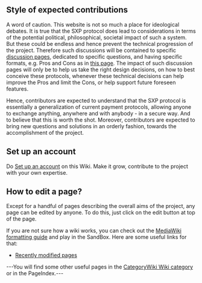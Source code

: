 == Style of expected contributions ==
A word of caution. This website is not so much a place for ideological debates. It is true that the SXP protocol does lead to considerations in terms of the potential political, philosophical, societal impact of such a system. But these could be endless and hence prevent the technical progression of the project. Therefore such discussions will be contained to specific [[Discussion Pages|discussion pages]], dedicated to specific questions, and having specific formats, e.g. Pros and Cons as in [[Exclusively Money Based Economy|this page]]. The impact of such discussion pages will only be to help us take the right design decisions, on how to best conceive these protocols, whenever these technical decisions can help improve the Pros and limit the Cons, or help support future foreseen features.

Hence, contributors are expected to understand that the SXP protocol is essentially a generalization of current payment protocols, allowing anyone to exchange anything, anywhere and with anybody - in a secure way. And to believe that this is worth the shot. Moreover, contributors are expected to bring new questions and solutions in an orderly fashion, towards the accomplishment of the project.

== Set up an account ==

Do [[Special:UserLogin|Set up an account]] on this Wiki. Make it grow, contribute to the project with your own expertise.

== How to edit a page? ==

Except for a handful of pages describing the overall aims of the project, any page can be edited by anyone. To do this, just click on the edit button at top of the page. 

If you are not sure how a wiki works, you can check out the [[http://www.mediawiki.org/wiki/Help:Formatting| MediaWiki formatting guide]] and play in the SandBox. Here are some useful links for that:

* [[Special:RecentChanges| Recently modified pages]]

---You will find some other useful pages in the [[CategoryWiki Wiki category]] or in the PageIndex.---